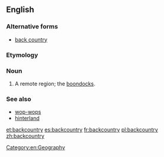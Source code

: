 ==English==
{{wikipedia}}

===Alternative forms===
* [[back country]]

===Etymology===
{{compound|back|country}}

===Noun===
{{en-noun|backcountries|-}}

# A remote region; the [[boondocks]].

===See also===
* [[wop-wops]]
* [[hinterland]]

[[Category:en:Geography]]

[[et:backcountry]]
[[es:backcountry]]
[[fr:backcountry]]
[[pl:backcountry]]
[[zh:backcountry]]